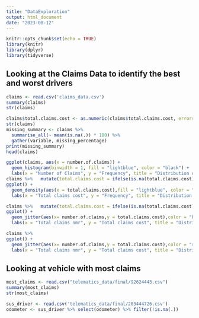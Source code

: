 ```yaml
---
title: "DataExploration"
output: html_document
date: "2023-08-12"
---
```


```r
knitr::opts_chunk$set(echo = TRUE)
library(knitr)
library(dplyr)
library(tidyverse)
```

## Looking at the Claims Data to identify the best and worst drivers

```r
claims <- read.csv('claims_data.csv')
summary(claims)
str(claims)
```
```r
claims$total.claims.cost <- as.numeric(claims$total.claims.cost, errors = "coerce")
str(claims)
missing_summary <- claims %>%
  summarise_all(~ mean(is.na(.)) * 100) %>%
  gather(variable, missing_percentage)
print(missing_summary)
head(claims)
```
```r
ggplot(claims, aes(x = number.of.claims)) +
  geom_histogram(binwidth = 1, fill = "lightblue", color = "black") +
  labs(x = "Number of Claims", y = "Frequency", title = "Distribution of Number of Claims")
claims %>%   mutate(total.claims.cost = ifelse(is.na(total.claims.cost), 0, total.claims.cost)) %>%
ggplot() +
  geom_density(aes(x = total.claims.cost),fill = "lightblue", color = "black") + 
  labs(x = "Total claims cost", y = "Frequency", title = "Distribution of Claims cost")
```
```r
claims %>%   mutate(total.claims.cost = ifelse(is.na(total.claims.cost), 0, total.claims.cost)) %>%
ggplot() +
  geom_jitter(aes(x= number.of.claims,y = total.claims.cost),color = "blue") + 
  labs(x = "Total claims nmr", y = "Total claims cost", title = "Distribution of Claims cost vs nmr (NA now 0)")

claims %>%
ggplot() +
  geom_jitter(aes(x= number.of.claims,y = total.claims.cost),color = "red") + 
  labs(x = "Total claims nmr", y = "Total claims cost", title = "Distribution of Claims cost vs nmr (NA left out)")
```

## Looking at vehicle with most claims

``` r
most_claims <- read.csv("telematics_data/final/92624443.csv")
summary(most_claims)
str(most_claims)
```

```r
sus_driver <- read.csv('telematics_data/final/203444726.csv')
odometer <- sus_driver %>% select(odometer) %>% filter(!is.na(.))

```